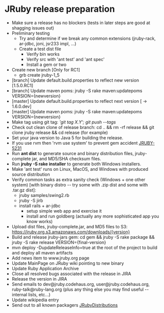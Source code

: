 = JRuby release preparation =

* Make sure a release has no blockers (tests in later steps are good at shagging issues out)
* Preliminary testing
** Try and determine if we break any common extensions (jruby-rack, ar-jdbc, joni, jsr233 impl, ...)
** Create a test dist file
*** Verify bin works
*** Verify src with 'ant test' and 'ant spec'
*** Install a gem or two
* Create new branch [Only for RC1]
** grb create jruby-1_5
* [branch] Update default.build.properties to reflect new version [1.5.0.RC1]
* [branch] Update maven poms: jruby -S rake maven:updatepoms VERSION={newversion}
* [master] Update default.build.properties to reflect next version [ -> 1.6.0.dev]
* [master] Update maven poms: jruby -S rake maven:updatepoms VERSION={newversion}
* Make tag using git tag: '''git tag X.Y'; git push --tags'' 
* Check out clean clone of release branch: cd .. && rm -rf release && git clone jruby release && cd release (for example)
* Set your java version to Java 5 for building the release.
* If you use rvm then 'rvm use system' to prevent gem accident [http://jira.codehaus.org/browse/JRUBY-5231 JRUBY-5231]
* Run '''ant dist''' to generate source and binary distribution files, jruby-complete jar, and MD5/SHA checksum files.
* Run '''jruby -S rake installer''' to generate both Windows installers.
* Make 'ant test' runs on Linux, MacOS, and Windows with produced source distribution
* Verify common tasks as extra sanity check (Windows + one other system) [with binary distro -- try some with .zip dist and some with .tar.gz dist]:
** jruby samples/swing2.rb
** jruby -S jirb
** install rails + ar-jdbc
*** setup simple web app and exercise it
*** install and run goldberg (actually any more sophisticated app you know works)
* Upload dist files, jruby-complete.jar, and MD5 files to S3: https://jruby.org.s3.amazonaws.com/downloads/{version}
* Build and release jruby-jars gem: cd gem && jruby -S rake package && jruby -S rake release VERSION={final-version}
* mvn deploy -DupdateReleaseInfo=true at the root of the project to build and deploy all maven artifacts
* Add news item to www.jruby.org page 
* Update MainPage on JRuby wiki pointing to new binary
* Update Ruby Application Archive
* Close all resolved bugs associated with the release in JIRA
* Release the version in JIRA
* Send emails to dev@jruby.codehaus.org, user@jruby.codehaus.org, ruby-talk@ruby-lang.org (plus any thing else you may find useful -- internal lists, etc...)
* Update wikipedia entry
* Send out to all known packagers [[JRubyDistributions]]
